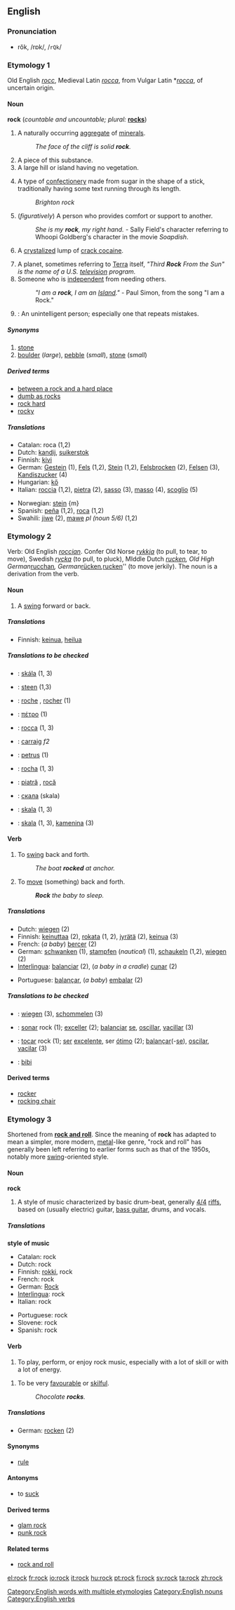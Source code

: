==English==

===Pronunciation===
*rŏk, /rɒk/, /<tt>rQk</tt>/

===Etymology 1===
Old English ''[[rocc]]'', Medieval Latin ''[[rocca#Medieval Latin|rocca]]'', from Vulgar Latin *''[[rocca#Vulgar Latin|rocca]]'', of uncertain origin.

====Noun====
'''rock'''  (''countable and uncountable; plural:'' '''[[rocks]]''')

# {{uncountable}} A naturally occurring [[aggregate]] of [[mineral]]s.
#:''The face of the cliff is solid '''rock'''.''
# A piece of this substance.
# A large hill or island having no vegetation.
# {{UK}} A type of [[confectionery]] made from sugar in the shape of a stick, traditionally having some text running through its length.
#:''Brighton rock''
# (''figuratively'') A person who provides comfort or support to another.
#:''She is my '''rock''', my right hand.'' - Sally Field's character referring to Whoopi Goldberg's character in the movie ''Soapdish''.
# {{US}} {{slang}} A [[crystalize]]d lump of [[crack cocaine]].
# A planet, sometimes referring to [[Terra]] itself, ''"Third '''Rock''' From the Sun" is the name of a U.S. [[television]] program.''
# Someone who is [[independent]] from needing others.
#:''"I am a '''rock''', I am an [[Island]]."'' - Paul Simon, from the song "I am a Rock."
# {{US}} {{slang}}: An unintelligent person; especially one that repeats mistakes.

=====Synonyms=====
# [[stone]]
# [[boulder]] (''large''), [[pebble]] (''small''), [[stone]] (''small'')

=====Derived terms=====
* [[between a rock and a hard place]]
* [[dumb as rocks]]
* [[rock hard]]
* [[rocky]]

=====Translations=====
{{Top}}
*Catalan: roca (1,2) {{f}}
*Dutch: [[kandij]], [[suikerstok]]
*Finnish: [[kivi]]
*German: [[Gestein]] {{n}} (1), [[Fels]] {{m}} (1,2), [[Stein]] {{m}} (1,2), [[Felsbrocken]] {{m}} (2), [[Felsen]] {{m}} (3), [[Kandiszucker]] {{m}} (4)
*Hungarian: [[kő]]
*Italian: [[roccia]] {{f}} (1,2), [[pietra]] {{f}} (2), [[sasso]] {{m}} (3), [[masso]] {{m}} (4), [[scoglio]] {{m}} (5)
{{Mid}}
*Norwegian: [[stein]] {m}
*Spanish: [[peña]] {{f}} (1,2), [[roca]] {{f}} (1,2)
*Swahili: [[jiwe]] (2), [[mawe]] ''pl (noun 5/6)'' (1,2)
{{Bottom}}

===Etymology 2===
Verb: Old English ''[[roccian]]''. Confer Old Norse ''[[rykkja]]'' (to pull, to tear, to move), Swedish ''[[rycka]]'' (to pull, to pluck), MIddle Dutch ''[[rucken#Middle Dutch|rucken]], Old High German ''[[rucchan]]'', German ''[[rücken]]'', ''[[rucken#German|rucken]]'' (to move jerkily).
The noun is a derivation from the verb.

====Noun====
{{en-noun-reg}}

# A [[swing]] forward or back.

=====Translations=====
{{Top}}
*Finnish: [[keinua]], [[heilua]]
{{Mid}}
{{Bottom}}

=====Translations to be checked=====
<!--Remove this section once all of the translations below have been moved into the tables above.-->
{{checktrans}}

*{{ttbc|Czech}}: [[skála]] {{f}} (1, 3)
*{{ttbc|Dutch}}: [[steen]] {{m}} (1,3)
*{{ttbc|French}}: [[roche]] {{f}}, [[rocher]] {{m}} (1)
*{{ttbc|Greek}}: [[πέτρο]] (1)
*{{ttbc|Interlingua}}: [[rocca]] (1, 3)
*{{ttbc|Irish}}: [[carraig]] ''f2''
*{{ttbc|Latin}}: [[petrus]] (1)<!--this must be modern Latin:, rock (2)-->
*{{ttbc|Portuguese}}: [[rocha]] {{f}} (1, 3)
*{{ttbc|Romanian}}: [[piatră]] {{f}}, [[rocă]] {{f}}
*{{ttbc|Russian}}: [[скала]] {{f}} (skala)
*{{ttbc|Slovak}}: [[skala#Slovak|skala]] {{f}} (1, 3)
*{{ttbc|Slovene}}: [[skala]] {{f}} (1, 3), [[kamenina]] {{f}} (3)

====Verb====
{{en-infl-reg-consonant|rock||}}

# {{intransitive}} To [[swing]] back and forth.
#:''The boat '''rocked''' at anchor.''
# {{transitive}} To [[move]] (something) back and forth.
#:'''''Rock''' the baby to sleep.''

=====Translations=====
{{Top}}
*Dutch: [[wiegen]] (2)
*Finnish: [[keinuttaa]] (2), [[rokata]] (1, 2), [[jyrätä]] (2), [[keinua]] (3)
*French: (''a baby'') [[bercer]] (2)
*German: [[schwanken]] (1), [[stampfen]] (''nautical'') (1), [[schaukeln]] (1,2), [[wiegen]] (2)
*[[Interlingua]]: [[balanciar]] (2), (''a baby in a cradle'') [[cunar]] (2)
{{Mid}}
*Portuguese: [[balançar]], (''a baby'') [[embalar]] (2)
{{Bottom}}

=====Translations to be checked=====
<!--Remove this section once all of the translations below have been moved into the tables above.-->
{{checktrans}}

*{{ttbc|Dutch}}: [[wiegen]] (3), [[schommelen]] (3)
*{{ttbc|Interlingua}}: [[sonar]] rock (1); [[exceller]] (2); [[balanciar]] [[se]], [[oscillar]], [[vacillar]] (3)
*{{ttbc|Portuguese}}: [[tocar]] rock (1); [[ser]] [[excelente]], ser [[ótimo]] (2); [[balançar]](-[[se]]), [[oscilar]], [[vacilar]] (3)
*{{ttbc|Tupinambá}}: [[bibi]]

====Derived terms====
*[[rocker]]
*[[rocking chair]]

===Etymology 3===
Shortened from '''[[rock and roll]]'''.  Since the meaning of '''rock''' has adapted to mean a simpler, more modern, [[metal]]-like genre, "rock and roll" has generally been left referring to earlier forms such as that of the 1950s, notably more [[swing]]-oriented style.

====Noun====
'''rock''' {{uncountable}}

# A style of music characterized by basic drum-beat, generally [[4/4]] [[riff]]s, based on (usually electric) guitar, [[bass guitar]], drums, and vocals.

=====Translations=====
'''style of music'''
{{Top}}
*Catalan: rock
*Dutch: rock {{m}}
*Finnish: [[rokki]], rock
*French: rock {{m}}
*German: [[Rock]] {{m}}
*[[Interlingua]]: rock
*Italian: rock {{m}}
{{Mid}}
*Portuguese: rock {{m}}
*Slovene: rock {{m}}
*Spanish: rock {{m}}
{{Bottom}}

====Verb====
{{en-infl-reg-consonant|rock||}}

# {{intransitive}} To play, perform, or enjoy rock music, especially with a lot of skill or with a lot of energy.
<!--Does the following meaning really belong under this etymology?-->
# {{intransitive}} {{slang}} To be very [[favourable]] or [[skilful]].
#:''Chocolate '''rocks'''.''

=====Translations=====
{{Top}}
*German: [[rocken]] (2)
{{Mid}}
{{Bottom}}

====Synonyms====
*[[rule]]

====Antonyms====
* to [[suck]]

====Derived terms====
*[[glam rock]]
*[[punk rock]]

====Related terms====
*[[rock and roll]]

[[Category:English words with multiple etymologies]]
[[Category:English nouns]]
[[Category:English verbs]]

[[el:rock]]
[[fr:rock]]
[[io:rock]]
[[it:rock]]
[[hu:rock]]
[[pt:rock]]
[[fi:rock]]
[[sv:rock]]
[[ta:rock]]
[[zh:rock]]